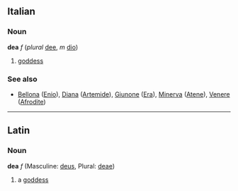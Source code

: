 ==Italian==
===Noun===
'''dea''' ''f'' (''plural'' [[dee]], ''m'' [[dio]])

# [[goddess]]

===See also===
* [[Bellona]] ([[Enio]]), [[Diana]] ([[Artemide]]), [[Giunone]] ([[Era]]), [[Minerva]] ([[Atene]]), [[Venere]] ([[Afrodite]])

----
==Latin==
===Noun===
'''dea''' ''f'' (Masculine: [[deus]], Plural: [[deae]])

#a [[goddess]]